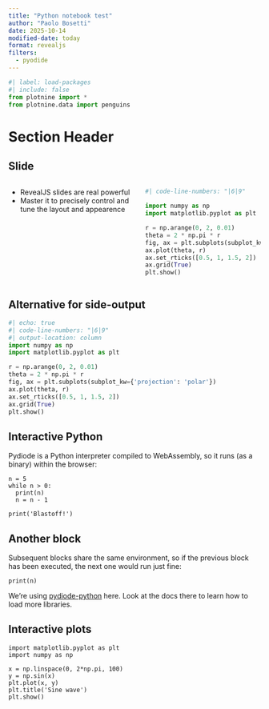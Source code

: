 ```yaml
---
title: "Python notebook test"
author: "Paolo Bosetti"
date: 2025-10-14
modified-date: today
format: revealjs
filters:
  - pyodide
---
```

```python
#| label: load-packages
#| include: false
from plotnine import *
from plotnine.data import penguins
```

# Section Header

## Slide

::: columns
::: column
* RevealJS slides are real powerful
* Master it to precisely control and tune the layout and appearence
:::

::: column
```python
#| code-line-numbers: "|6|9"

import numpy as np
import matplotlib.pyplot as plt

r = np.arange(0, 2, 0.01)
theta = 2 * np.pi * r
fig, ax = plt.subplots(subplot_kw={'projection': 'polar'})
ax.plot(theta, r)
ax.set_rticks([0.5, 1, 1.5, 2])
ax.grid(True)
plt.show()
```
:::
:::


## Alternative for side-output

```python
#| echo: true
#| code-line-numbers: "|6|9"
#| output-location: column
import numpy as np
import matplotlib.pyplot as plt

r = np.arange(0, 2, 0.01)
theta = 2 * np.pi * r
fig, ax = plt.subplots(subplot_kw={'projection': 'polar'})
ax.plot(theta, r)
ax.set_rticks([0.5, 1, 1.5, 2])
ax.grid(True)
plt.show()
```

## Interactive Python

Pydiode is a Python interpreter compiled to WebAssembly, so it runs (as a binary) within the browser:

```pyodide-python
n = 5
while n > 0:
  print(n)
  n = n - 1

print('Blastoff!')
```


## Another block

Subsequent blocks share the same environment, so if the previous block has been executed, the next one would run just fine:

```pyodide-python
print(n)
```

:::callout-note
We're using [pydiode-python](https://quarto.thecoatlessprofessor.com/pyodide/) here. Look at the docs there to learn how to load more libraries.
:::

## Interactive plots {.scrollable}

```pyodide-python
import matplotlib.pyplot as plt
import numpy as np

x = np.linspace(0, 2*np.pi, 100)
y = np.sin(x)
plt.plot(x, y)
plt.title('Sine wave')
plt.show()
```